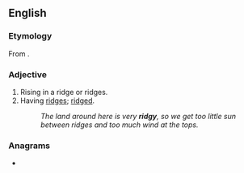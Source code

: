 ==English==

===Etymology===
From {{suffix|ridge|y|lang=en}}.

===Adjective===
{{en-adj|er}}

# Rising in a ridge or ridges.
# Having [[ridge]]s; [[ridged]].
#: ''The land around here is very '''ridgy''', so we get too little sun between ridges and too much wind at the tops.''

===Anagrams===
* {{anagrams|en|dirgy}}